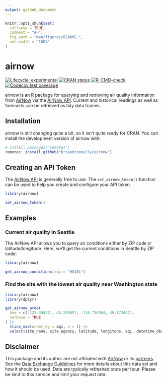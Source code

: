 ```yaml
---
output: github_document
---
```


<!-- README.md is generated from README.Rmd. Please edit that file -->

```r
knitr::opts_chunk$set(
  collapse = TRUE,
  comment = "#>",
  fig.path = "man/figures/README-",
  out.width = "100%"
)
```

# airnow

<!-- badges: start -->
[![Lifecycle: experimental](https://img.shields.io/badge/lifecycle-experimental-orange.svg)](https://lifecycle.r-lib.org/articles/stages.html#experimental)
[![CRAN status](https://www.r-pkg.org/badges/version/airnow)](https://CRAN.R-project.org/package=airnow)
[![R-CMD-check](https://github.com/briandconnelly/airnow/workflows/R-CMD-check/badge.svg)](https://github.com/briandconnelly/airnow/actions)
[![Codecov test coverage](https://codecov.io/gh/briandconnelly/airnow/branch/main/graph/badge.svg)](https://app.codecov.io/gh/briandconnelly/airnow?branch=main)
<!-- badges: end -->

airnow is an [R](https://www.r-project.org/) package for querying and retrieving air quality information from [AirNow](https://www.airnow.gov/) via the [AirNow API](https://docs.airnowapi.org/).
Current and historical readings as well as forecasts can be retrieved as tidy data frames.


## Installation

airnow is still changing quite a bit, so it isn't quite ready for CRAN.
You can install the development version of airnow with:

```r
# install.packages("remotes")
remotes::install_github("briandconnelly/airnow")
```


## Creating an API Token

The [AirNow API](https://docs.airnowapi.org/) is generally free to use.
The `set_airnow_token()` function can be used to help you create and configure your API token.

```r
library(airnow)

set_airnow_token()
```


## Examples

### Current air quality in Seattle

The AirNow API allows you to query air conditions either by ZIP code or latitude/longitude.
Here, we’ll get the current conditions in Seattle by ZIP code:

```r
library(airnow)

get_airnow_conditions(zip = "98101")
```


### Find the site with the lowest air quality near Washington state

```r
library(airnow)
library(dplyr)

get_airnow_area(
  box = c(-125.394211, 45.295897, -116.736984, 49.172497),
  verbose = TRUE
) |>
  slice_max(order_by = aqi, n = 1) |>
  select(site_name, site_agency, latitude, longitude, aqi, datetime_observed)
```


## Disclaimer

This package and its author are not affiliated with [AirNow](https://www.airnow.gov/) or its [partners](https://www.airnow.gov/partners/).
See the [Data Exchange Guidelines](https://docs.airnowapi.org/docs/DataUseGuidelines.pdf) for more details about this data set and how it should be used.
Data are typically refreshed once per hour.
Please be kind to this service and limit your request rate.
